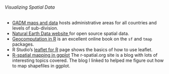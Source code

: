 <h6>Visualizing Spatial Data</h6>
<ul>
<li><a href="https://gadm.org/">GADM maps and data</a> hosts administrative areas for all countries and levels of sub-division.</li>
<li><a href="https://www.naturalearthdata.com/">Natural Earth Data website </a> for open source spatial data. </li>
<li><a href="https://geocompr.robinlovelace.net/">Geocomputation in R</a> is an excellent online book on the `sf` and `tmap` packages.</li>
<li>R Studio's <a href="http://rstudio.github.io/leaflet/">leaflet for R</a> page shows the basics of how to use leaflet.</li>
<li><a href="https://www.r-spatial.org/r/2018/10/25/ggplot2-sf.html">R-spatial mapping in ggplot</a> The r-spatial.org site is a blog with lots of interesting topics covered. The blog I linked to helped me figure out how to map shapefiles in ggplot.</li>
</ul>
<br>